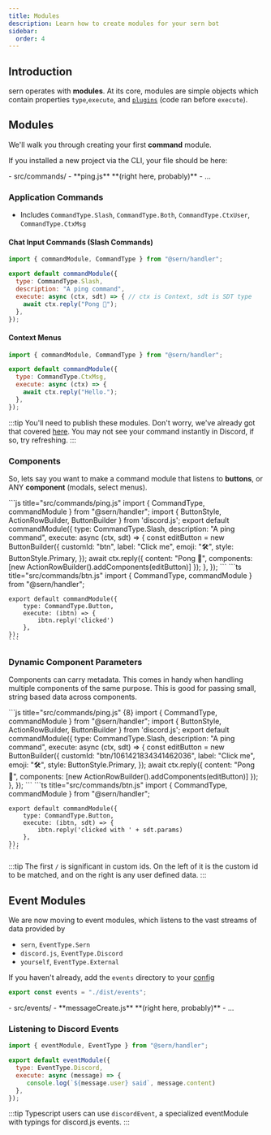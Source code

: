 ```yaml
---
title: Modules 
description: Learn how to create modules for your sern bot
sidebar:
  order: 4
---
```




## Introduction 

sern operates with **modules**. At its core, modules are simple objects which contain properties `type`,`execute`, and [`plugins`](/v4/reference/plugins) (code ran before `execute`).

## Modules

We'll walk you through creating your first **command** module.

If you installed a new project via the CLI, your file should be here:


<FileTree>
- src/commands/
    - **ping.js** **(right here, probably)**
- ...
</FileTree>

### Application Commands
- Includes `CommandType.Slash`, `CommandType.Both`, `CommandType.CtxUser`, `CommandType.CtxMsg`

####  Chat Input Commands (Slash Commands)
```js title="src/commands/ping.js"
import { commandModule, CommandType } from "@sern/handler";

export default commandModule({
  type: CommandType.Slash,
  description: "A ping command",
  execute: async (ctx, sdt) => { // ctx is Context, sdt is SDT type
    await ctx.reply("Pong 🏓");
  },
});
```


#### Context Menus

```js title="src/commands/hello.js"
import { commandModule, CommandType } from "@sern/handler";

export default commandModule({
  type: CommandType.CtxMsg,
  execute: async (ctx) => {
    await ctx.reply("Hello.");
  },
});
```

:::tip 
You'll need to publish these modules. Don't worry, we've already got that covered [here](/v4/tools/publisher).
You may not see your command instantly in Discord, if so, try refreshing.
:::


### Components 

So, lets say you want to make a command module that listens to **buttons**, or ANY **component** (modals, select menus).

<Tabs syncKey="language-preference">
  <TabItem value="js" label="Send Component with Custom Id">
    ```js title="src/commands/ping.js"
    import { CommandType, commandModule } from "@sern/handler";
    import { ButtonStyle, ActionRowBuilder, ButtonBuilder } from 'discord.js';
    export default commandModule({
        type: CommandType.Slash,
        description: "A ping command",
        execute: async (ctx, sdt) => { 
            const editButton = new ButtonBuilder({
                customId: "btn",
                label: "Click me",
                emoji: "🛠",
                style: ButtonStyle.Primary,
            });
            await ctx.reply({ 
                content: "Pong 🏓", 
                components: [new ActionRowBuilder().addComponents(editButton)] 
            });
        },
    });
    ```
  </TabItem>
  <TabItem value="ts" label="Button Listener">
    ```ts title="src/commands/btn.js"
    import { CommandType, commandModule } from "@sern/handler";

    export default commandModule({
        type: CommandType.Button,
        execute: (ibtn) => {
            ibtn.reply('clicked')
        },
    });    
    ```
  </TabItem>
</Tabs>

### Dynamic Component Parameters
Components can carry metadata. This comes in handy when handling multiple components of the same purpose. This is good for passing small, string based data across components. 

<Tabs syncKey="language-preference">
  <TabItem value="js" label="Send Component with Custom Id">
    ```js title="src/commands/ping.js" {8}
    import { CommandType, commandModule } from "@sern/handler";
    import { ButtonStyle, ActionRowBuilder, ButtonBuilder } from 'discord.js';
    export default commandModule({
        type: CommandType.Slash,
        description: "A ping command",
        execute: async (ctx, sdt) => {
            const editButton = new ButtonBuilder({
                customId: "btn/1061421834341462036",
                label: "Click me",
                emoji: "🛠",
                style: ButtonStyle.Primary,
            });
            await ctx.reply({ 
                content: "Pong 🏓", 
                components: [new ActionRowBuilder().addComponents(editButton)] 
            });
        },
    });
    ```
  </TabItem>
  <TabItem value="ts" label="Button Listener">
    ```ts title="src/commands/btn.js"
    import { CommandType, commandModule } from "@sern/handler";

    export default commandModule({
        type: CommandType.Button,
        execute: (ibtn, sdt) => {
            ibtn.reply('clicked with ' + sdt.params)
        },
    });    
    ```
  </TabItem>
</Tabs>

:::tip
The first `/` is significant in custom ids. On the left of it is the custom id to be matched, and on the right is any user defined data.
:::

## Event Modules 
We are now moving to event modules, which listens to the vast streams of data provided by 
- `sern`,  `EventType.Sern`
- `discord.js`, `EventType.Discord`
- `yourself`, `EventType.External`

 If you haven't already, add the `events` directory to your [config](/v4/reference/config)
```js
export const events = "./dist/events";
```


<FileTree>
- src/events/
    - **messageCreate.js** **(right here, probably)**
- ...
</FileTree>

### Listening to Discord Events

```js title="src/events/messageCreate.js"
import { eventModule, EventType } from "@sern/handler";

export default eventModule({
  type: EventType.Discord,
  execute: async (message) => {
     console.log(`${message.user} said`, message.content)
  },
});
```

:::tip 
Typescript users can use `discordEvent`, a specialized eventModule with typings for discord.js events.
:::



